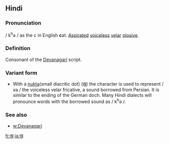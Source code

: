 == Hindi ==

=== Pronunciation ===
/ k<sup>h</sup>ə / as the c in English <b>c</b>at. [[Aspirated]]
[[voiceless]] [[velar]] [[plosive]].

===Definition===

Consonant of the [[Devanagari]] script.

===Variant form===
*With a [[nukta]](small diacritic dot) ([[ख़]]) the character is used to represent / xə / the voiceless velar fricative, a sound borrowed from Persian. It is similar to the ending of the German doch.  Many Hindi dialects will pronounce words with the borrowed sound as / k<sup>h</sup>ə /.

=== See also ===

* [[w:Devanagari]]

[[fr:ख]]
[[ja:ख]]